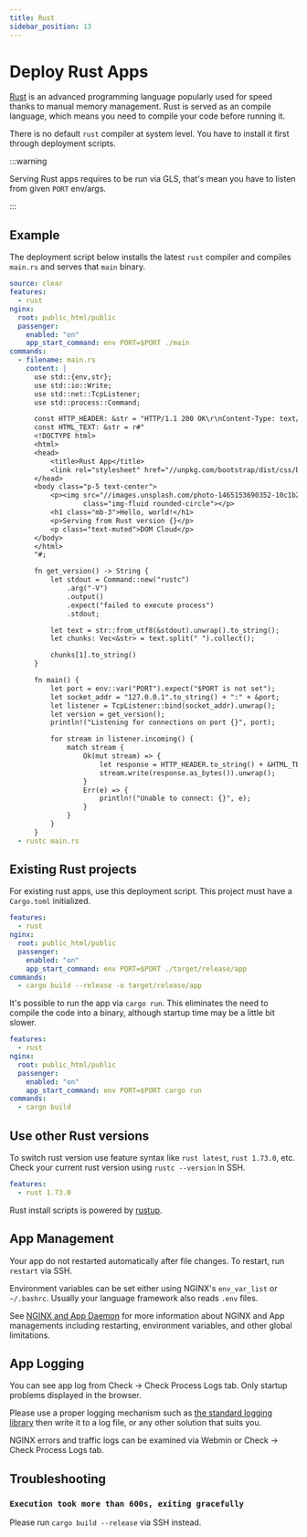 ```yaml
---
title: Rust
sidebar_position: 13
---
```


# Deploy Rust Apps

[Rust](https://rust-lang.org) is an advanced programming language popularly used for speed thanks to manual memory management. Rust is served as an compile language, which means you need to compile your code before running it. 

There is no default `rust` compiler at system level. You have to install it first through deployment scripts.


:::warning

Serving Rust apps requires to be run via GLS, that's mean you have to listen from given `PORT` env/args.

:::

## Example

The deployment script below installs the latest `rust` compiler and compiles `main.rs` and serves that `main` binary. 


```yaml title="https://github.com/domcloud/recipes/blob/master/rust.yml"
source: clear
features:
  - rust
nginx:
  root: public_html/public
  passenger:
    enabled: "on"
    app_start_command: env PORT=$PORT ./main
commands:
  - filename: main.rs
    content: |
      use std::{env,str};
      use std::io::Write;
      use std::net::TcpListener;
      use std::process::Command;

      const HTTP_HEADER: &str = "HTTP/1.1 200 OK\r\nContent-Type: text/html; charset=UTF-8\r\n\r\n";
      const HTML_TEXT: &str = r#"
      <!DOCTYPE html>
      <html>
      <head>
          <title>Rust App</title>
          <link rel="stylesheet" href="//unpkg.com/bootstrap/dist/css/bootstrap.min.css">
      </head>
      <body class="p-5 text-center">
          <p><img src="//images.unsplash.com/photo-1465153690352-10c1b29577f8?fit=crop&w=200&h=200" 
                  class="img-fluid rounded-circle"></p>
          <h1 class="mb-3">Hello, world!</h1>
          <p>Serving from Rust version {}</p>
          <p class="text-muted">DOM Cloud</p>
      </body>
      </html>
      "#;

      fn get_version() -> String {
          let stdout = Command::new("rustc")
              .arg("-V")
              .output()
              .expect("failed to execute process")
              .stdout;

          let text = str::from_utf8(&stdout).unwrap().to_string();
          let chunks: Vec<&str> = text.split(" ").collect();

          chunks[1].to_string()
      }

      fn main() {
          let port = env::var("PORT").expect("$PORT is not set");
          let socket_addr = "127.0.0.1".to_string() + ":" + &port;
          let listener = TcpListener::bind(socket_addr).unwrap();
          let version = get_version();
          println!("Listening for connections on port {}", port);

          for stream in listener.incoming() {
              match stream {
                  Ok(mut stream) => {
                      let response = HTTP_HEADER.to_string() + &HTML_TEXT.replace("{}", &version);
                      stream.write(response.as_bytes()).unwrap();
                  }
                  Err(e) => {
                      println!("Unable to connect: {}", e);
                  }
              }
          }
      }
  - rustc main.rs
```

## Existing Rust projects

For existing rust apps, use this deployment script. This project must have a `Cargo.toml` initialized.

```yaml title="https://github.com/domcloud/recipes/blob/master/rust-binary.yml"
features:
  - rust
nginx:
  root: public_html/public
  passenger:
    enabled: "on"
    app_start_command: env PORT=$PORT ./target/release/app
commands:
  - cargo build --release -o target/release/app
```

It's possible to run the app via `cargo run`. This eliminates the need to compile the code into a binary, although startup time may be a little bit slower.

```yaml title="https://github.com/domcloud/recipes/blob/master/rust-gls.yml"
features:
  - rust
nginx:
  root: public_html/public
  passenger:
    enabled: "on"
    app_start_command: env PORT=$PORT cargo run
commands:
  - cargo build
```

## Use other Rust versions

To switch rust version use feature syntax like `rust latest`, `rust 1.73.0`, etc. Check your current rust version using `rustc --version` in SSH.

```yaml
features:
  - rust 1.73.0
```

Rust install scripts is powered by [rustup](https://rustup.rs). 

## App Management

Your app do not restarted automatically after file changes. To restart, run `restart` via SSH.

Environment variables can be set either using NGINX's `env_var_list` or `~/.bashrc`. Usually your language framework also reads `.env` files.

See [NGINX and App Daemon](../features/nginx.mdx) for more information about NGINX and App managements including restarting, environment variables, and other global limitations.

## App Logging

You can see app log from Check -> Check Process Logs tab. Only startup problems displayed in the browser.

Please use a proper logging mechanism such as [the standard logging library](https://docs.rs/log/latest/log/) then write it to a log file, or any other solution that suits you.

NGINX errors and traffic logs can be examined via Webmin or Check -> Check Process Logs tab.

## Troubleshooting

### `Execution took more than 600s, exiting gracefully`

Please run `cargo build --release` via SSH instead.

